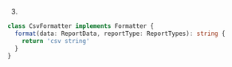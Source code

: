 3.
```ts
class CsvFormatter implements Formatter {
  format(data: ReportData, reportType: ReportTypes): string {
    return 'csv string'
  }
}
```
